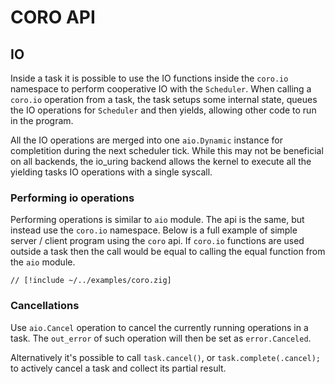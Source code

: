 # CORO API

## IO

Inside a task it is possible to use the IO functions inside the `coro.io` namespace to perform cooperative
IO with the `Scheduler`. When calling a `coro.io` operation from a task, the task setups some internal state,
queues the IO operations for `Scheduler` and then yields, allowing other code to run in the program.

All the IO operations are merged into one `aio.Dynamic` instance for completition during the next scheduler tick.
While this may not be beneficial on all backends, the io_uring backend allows the kernel to execute all
the yielding tasks IO operations with a single syscall.

### Performing io operations

Performing operations is similar to `aio` module. The api is the same, but instead use the `coro.io` namespace.
Below is a full example of simple server / client program using the `coro` api. If `coro.io` functions are used
outside a task then the call would be equal to calling the equal function from the `aio` module.

```zig
// [!include ~/../examples/coro.zig]
```

### Cancellations

Use `aio.Cancel` operation to cancel the currently running operations in a task.
The `out_error` of such operation will then be set as `error.Canceled`.

Alternatively it's possible to call `task.cancel()`, or `task.complete(.cancel);` to actively cancel a task and collect its partial result.

